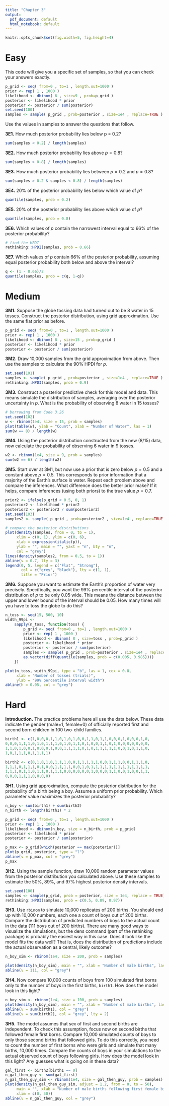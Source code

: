 ```yaml
---
title: "Chapter 3"
output:
  pdf_document: default
  html_notebook: default
---
```


```r
knitr::opts_chunk$set(fig.width=5, fig.height=4) 
```


# Easy

This code will give you a specific set of samples, so that you can check your answers exactly.

```r
p_grid <- seq( from=0 , to=1 , length.out=1000 )
prior <- rep( 1 , 1000 )
likelihood <- dbinom( 6 , size=9 , prob=p_grid )
posterior <- likelihood * prior
posterior <- posterior / sum(posterior)
set.seed(100)
samples <- sample( p_grid , prob=posterior , size=1e4 , replace=TRUE )
```

Use the values in samples to answer the questions that follow.

**3E1.** How much posterior probability lies below p = 0.2?
```r
sum(samples < 0.2) / length(samples)
```

**3E2.** How much posterior probability lies above $p = 0.8$?
```r
sum(samples > 0.8) / length(samples)
```

**3E3.** How much posterior probability lies between $p = 0.2$ and $p = 0.8$?
```r
sum(samples > 0.2 & samples < 0.8) / length(samples)
```

**3E4.** 20% of the posterior probability lies below which value of $p$?
```r
quantile(samples, prob = 0.2)
```

**3E5.** 20% of the posterior probability lies above which value of $p$?
```r
quantile(samples, prob = 0.8)
```

**3E6.** Which values of $p$ contain the narrowest interval equal to 66% of the posterior probability?
```r
# find the HPDI
rethinking::HPDI(samples, prob = 0.66)
```

**3E7.** Which values of $p$ contain 66% of the posterior probability, assuming equal posterior probability both below and above the interval?
```r
q <- (1 - 0.66)/2
quantile(samples, prob = c(q, 1-q))
```

# Medium

**3M1.** Suppose the globe tossing data had turned out to be 8 water in 15 tosses. Construct the posterior distribution, using grid approximation. Use the same flat prior as before.
```r
p_grid <- seq( from=0 , to=1 , length.out=1000 )
prior <- rep( 1 , 1000 )
likelihood <- dbinom( 8 , size=15 , prob=p_grid )
posterior <- likelihood * prior
posterior <- posterior / sum(posterior)
```

**3M2.** Draw 10,000 samples from the grid approximation from above. Then use the samples to calculate the 90% HPDI for $p$.
```r
set.seed(101)
samples <- sample( p_grid , prob=posterior , size=1e4 , replace=TRUE )
rethinking::HPDI(samples, prob = 0.9)
```

**3M3.** Construct a posterior predictive check for this model and data. This means simulate the distribution of samples, averaging over the posterior uncertainty in $p$. What is the probability of observing 8 water in 15 tosses?
```r
# borrowing from Code 3.26
set.seed(102)
w <- rbinom(1e4, size = 15, prob = samples)
plot(table(w), ylab = "Count", xlab = "Number of Water", las = 1)
sum(w == 8) / length(w)
```

**3M4.** Using the posterior distribution constructed from the new (8/15) data, now calculate the probability of observing 6 water in 9 tosses.
```r
w2 <- rbinom(1e4, size = 9, prob = samples)
sum(w2 == 6) / length(w2)
```

**3M5.** Start over at 3M1, but now use a prior that is zero below $p = 0.5$ and a constant above $p = 0.5$. This corresponds to prior information that a majority of the Earth’s surface is water. Repeat each problem above and compare the inferences. What difference does the better prior make? If it helps, compare inferences (using both priors) to the true value $p = 0.7$.
```r
prior2 <- ifelse(p_grid < 0.5, 0, 1)
posterior2 <- likelihood * prior2
posterior2 <- posterior2 / sum(posterior2)
set.seed(103)
samples2 <- sample( p_grid , prob=posterior2 , size=1e4 , replace=TRUE )

# compare the posterior distributions
plot(density(samples, from = 0, to = 1), 
     xlim = c(0, 1), ylim = c(0, 6),
     xlab = expression(italic(p)), 
     ylab = "", main = "", yaxt = "n", bty = "n",
     col = "grey")
lines(density(samples2, from = 0.5, to = 1))
abline(v = 0.7, lty = 3)
legend(0, 5, legend = c("Flat", "Strong"), 
       col = c("grey", "black"), lty = c(1, 1),
       title = "Prior")
```

**3M6.** Suppose you want to estimate the Earth’s proportion of water very precisely. Specifically, you want the 99% percentile interval of the posterior distribution of $p$ to be only 0.05 wide. This means the distance between the upper and lower bound of the interval should be 0.05. How many times will you have to toss the globe to do this?
```r
n_toss <- seq(15, 500, 10)
width_99pi <- 
    sapply(n_toss, function(toss) {
        p_grid <- seq( from=0 , to=1 , length.out=1000 )
        prior <- rep( 1 , 1000 )
        likelihood <- dbinom( 8 , size=toss , prob=p_grid )
        posterior <- likelihood * prior
        posterior <- posterior / sum(posterior)
        samples <- sample( p_grid , prob=posterior , size=1e4 , replace=TRUE )
        as.vector(diff(quantile(samples, prob = c(0.005, 0.985))))
    })

plot(n_toss, width_99pi, type = "b", las = 1, cex = 0.8,
     xlab = "Number of tosses (trials)",
     ylab = "99% percentile interval width")
abline(h = 0.05, col = "grey")
```

# Hard

**Introduction.** The practice problems here all use the data below. These data indicate the gender (male=1, female=0) of officially reported first and second born children in 100 two-child families.

```r
birth1 <- c(1,0,0,0,1,1,0,1,0,1,0,0,1,1,0,1,1,0,0,0,1,0,0,0,1,0,
0,0,0,1,1,1,0,1,0,1,1,1,0,1,0,1,1,0,1,0,0,1,1,0,1,0,0,0,0,0,0,0,
1,1,0,1,0,0,1,0,0,0,1,0,0,1,1,1,1,0,1,0,1,1,1,1,1,0,0,1,0,1,1,0,
1,0,1,1,1,0,1,1,1,1)

birth2 <- c(0,1,0,1,0,1,1,1,0,0,1,1,1,1,1,0,0,1,1,1,0,0,1,1,1,0,
1,1,1,0,1,1,1,0,1,0,0,1,1,1,1,0,0,1,0,1,1,1,1,1,1,1,1,1,1,1,1,1,
1,1,1,0,1,1,0,1,1,0,1,1,1,0,0,0,0,0,0,1,0,0,0,1,1,0,0,1,0,0,1,1,
0,0,0,1,1,1,0,0,0,0)
```

**3H1.** Using grid approximation, compute the posterior distribution for the probability of a birth being a boy. Assume a uniform prior probability. Which parameter value maximizes the posterior probability?
```r
n_boy <- sum(birth1) + sum(birth2)
n_birth <- length(birth1) * 2

p_grid <- seq( from=0 , to=1 , length.out=1000 )
prior <- rep( 1 , 1000 )
likelihood <- dbinom(n_boy, size = n_birth, prob = p_grid)
posterior <- likelihood * prior
posterior <- posterior / sum(posterior)

p_max <- p_grid[which(posterior == max(posterior))]
plot(p_grid, posterior, type = "l")
abline(v = p_max, col = "grey")
p_max
```
**3H2.** Using the sample function, draw 10,000 random parameter values from the posterior distribution you calculated above. Use these samples to estimate the 50%, 89%, and 97% highest posterior density intervals.
```r
set.seed(100)
samples <- sample(p_grid, prob = posterior, size = 1e4, replace = TRUE)
rethinking::HPDI(samples, prob = c(0.5, 0.89, 0.97))
```

**3H3.** Use `rbinom` to simulate 10,000 replicates of 200 births. You should end up with 10,000 numbers, each one a count of boys out of 200 births. Compare the distribution of predicted numbers of boys to the actual count in the data (111 boys out of 200 births). There are many good ways to visualize the simulations, but the dens command (part of the rethinking package) is probably the easiest way in this case. Does it look like the model fits the data well? That is, does the distribution of predictions include the actual observation as a central, likely outcome?
```r
n_boy_sim <- rbinom(1e4, size = 200, prob = samples)

plot(density(n_boy_sim), main = "", xlab = "Number of male births", las = 1)
abline(v = 111, col = "grey")
```

**3H4.** Now compare 10,000 counts of boys from 100 simulated first borns only to the number of boys in the first births, `birth1`. How does the model look in this light?
```r
n_boy_sim <- rbinom(1e4, size = 100, prob = samples)
plot(density(n_boy_sim), main = "", xlab = "Number of male births", las = 1)
abline(v = sum(birth1), col = "grey")
abline(v = sum(birth2), col = "grey", lty = 2)
```

**3H5.** The model assumes that sex of first and second births are independent. To check this assumption, focus now on second births that followed female first borns. Compare 10,000 simulated counts of boys to only those second births that followed girls. To do this correctly, you need to count the number of first borns who were girls and simulate that many births, 10,000 times. Compare the counts of boys in your simulations to the actual observed count of boys following girls. How does the model look in this light? Any guesses what is going on in these data?
```r
gal_first <- birth2[birth1 == 0]
n_gal_then_guy <- sum(gal_first)
n_gal_then_guy_sim <- rbinom(1e4, size = gal_then_guy, prob = samples)
plot(density(n_gal_then_guy_sim, adjust = 1.2, from = 0, to = 50), 
     main = "", xlab = "Number of male births following first female birth", las = 1,
     xlim = c(0, 50))
abline(v = n_gal_then_guy, col = "grey")
```

